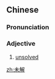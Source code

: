 ==Chinese==
{{zh-forms}}

===Pronunciation===
{{zh-pron
|m=wèijiě
|cat=a
}}

===Adjective===
{{zh-adj}}

# {{lb|zh|attributive}} [[unsolved]]

[[zh:未解]]